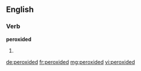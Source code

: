 ==English==

===Verb===
'''peroxided'''

# {{en-past of|peroxide}}

[[de:peroxided]]
[[fr:peroxided]]
[[mg:peroxided]]
[[vi:peroxided]]